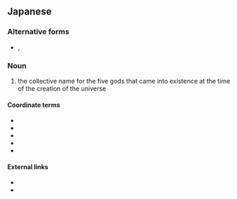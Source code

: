 ==Japanese==
{{ja-kanjitab|別|天|津|神}}

===Alternative forms===
* {{l|ja|別天神}}, {{ja-l|別天つ神}}

===Noun===
{{ja-noun|こと あま つ かみ}}

# {{lb|ja|sort=ことあまつかみ|mythology|religion|Shinto}} the collective name for the five gods that came into existence at the time of the creation of the universe

====Coordinate terms====
* {{ja-l|天御中主神|あまのみなかぬしのかみ|Ama no Minakanushi no Kami}}
* {{ja-l|高御産巣日神|たかみむすひのかみ|Takami Musuhi no Kami}}
* {{ja-l|神産巣日神|かみむすひのかみ|Kami Musuhi no Kami}}
* {{ja-l|可美葦牙彦舅神|うましあしかびひこじのかみ|Umashiashikabihikoji no Kami}}
* {{ja-l|天常立神|あまのとこたちのかみ|Ama no Tokotachi no Kami}}

====External links====
* {{pedia|lang=ja}}
* {{pedia|Kotoamatsukami}}